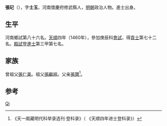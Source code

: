 {{Otheruses|other=名为张玘的其他人物|张玘}}

'''張玘'''（{{bd|1419年||？}}），字'''士玉'''，河南懷慶府修武縣人，[[明朝|明朝]]政治人物。進士出身。

== 生平 ==
河南鄉試第八十六名。[[天顺_(明朝)|天順]]四年（1460年），參加庚辰科[[會試|會試]]，得[[貢士|貢士]]第七十二名。[[殿試|殿試]]登[[進士|進士]]第三甲第七名。

== 家族 ==
曾祖父[[張仁美|張仁美]]。祖父[[張繼祖|張繼祖]]。父亲[[張贇|張贇]]<ref>《天一阁藏明代科举录选刊·登科录》（ 《天顺四年进士登科录》）</ref>。

== 参考 ==
{{reflist}}

{{天順四年庚辰科殿試金榜}}

{{Authority control}}
{{DEFAULTSORT:Zhang张}}
[[Category:张姓|Qi]]

{{明朝人物小作品}}